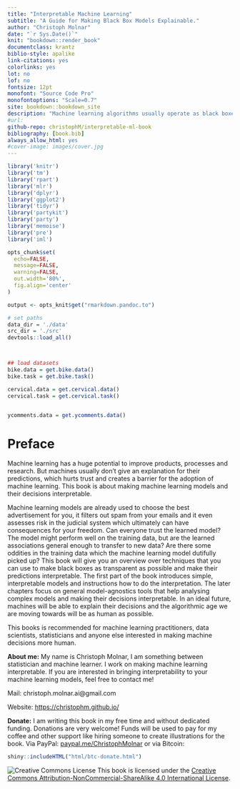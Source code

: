 ```yaml
---
title: "Interpretable Machine Learning"
subtitle: "A Guide for Making Black Box Models Explainable."
author: "Christoph Molnar"
date: "`r Sys.Date()`"
knit: "bookdown::render_book"
documentclass: krantz
biblio-style: apalike
link-citations: yes
colorlinks: yes
lot: no
lof: no
fontsize: 12pt
monofont: "Source Code Pro"
monofontoptions: "Scale=0.7"
site: bookdown::bookdown_site
description: "Machine learning algorithms usually operate as black boxes and it is unclear how they derived a certain decision. This book is a guide for practitioners on how to make machine learning decisions more interpretable."
#url:
github-repo: christophM/interpretable-ml-book
bibliography: [book.bib]
always_allow_html: yes
#cover-image: images/cover.jpg
---
```

```r
library('knitr')
library('tm')
library('rpart')
library('mlr')
library('dplyr')
library('ggplot2')
library('tidyr')
library('partykit')
library('party')
library('memoise')
library('pre')
library('iml')

opts_chunk$set(
  echo=FALSE,
  message=FALSE,
  warning=FALSE,
  out.width='80%',
  fig.align='center'
)

output <- opts_knit$get("rmarkdown.pandoc.to")

# set paths
data_dir = './data'
src_dir = './src'
devtools::load_all()



## load datasets
bike.data = get.bike.data()
bike.task = get.bike.task()

cervical.data = get.cervical.data()
cervical.task = get.cervical.task()


ycomments.data = get.ycomments.data()

```

# Preface {-}

Machine learning has a huge potential to improve products, processes and research.
But machines usually don't give an explanation for their predictions, which hurts trust and creates a barrier for the adoption of machine learning.
This book is about making machine learning models and their decisions interpretable.

Machine learning models are already used to choose the best advertisement for you, it filters out spam from your emails and it even assesses risk in the judicial system which ultimately can have consequences for your freedom.
Can everyone trust the learned model?
The model might perform well on the training data, but are the learned associations general enough to transfer to new data?
Are there some oddities in the training data which the machine learning model dutifully picked up?
This book will give you an overview over techniques that you can use to make black boxes as transparent as possible and make their predictions interpretable.
The first part of the book introduces simple, interpretable models and instructions how to do the interpretation.
The later chapters focus on general model-agnostics tools that help analysing complex models and making their decisions interpretable.
In an ideal future, machines will be able to explain their decisions and the algorithmic age we are moving towards will be as human as possible.

This books is recommended for machine learning practitioners, data scientists, statisticians and anyone else interested in making machine decisions more human.


**About me:** My name is Christoph Molnar, I am something between statistician and machine learner.
I work on making machine learning interpretable.
If you are interested in bringing interpretability to your machine learning models, feel free to contact me!

Mail: christoph.molnar.ai@gmail.com

Website: [https://christophm.github.io/](https://christophm.github.io/)

**Donate:** I am writing this book in my free time and without dedicated funding.
Donations are very welcome!
Funds will be used to pay for my coffee and other support like hiring someone to create illustrations for the book.
Via PayPal: [paypal.me/ChristophMolnar](paypal.me/ChristophMolnar) or via Bitcoin:
```r
shiny::includeHTML("html/btc-donate.html")
```
 ![Creative Commons License](images/by-nc-sa.png)
This book is licensed under the [Creative Commons Attribution-NonCommercial-ShareAlike 4.0 International License](http://creativecommons.org/licenses/by-nc-sa/4.0/).
